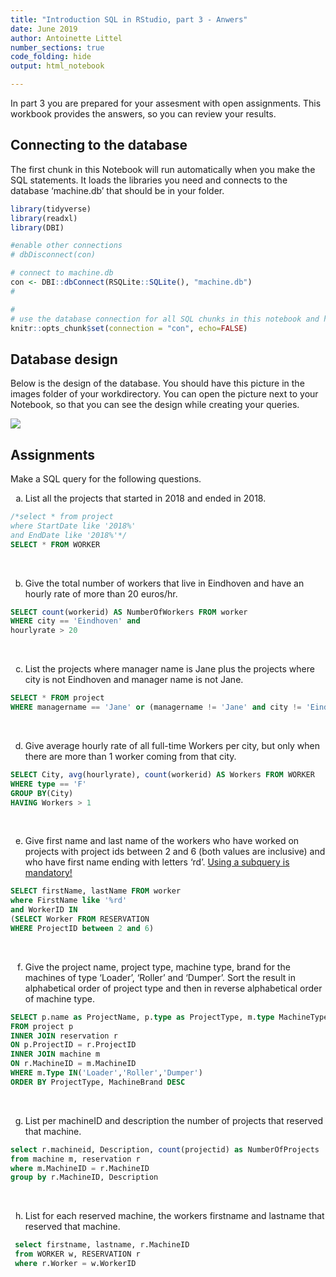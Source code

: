 ```yaml
---
title: "Introduction SQL in RStudio, part 3 - Anwers"
date: June 2019
author: Antoinette Littel
number_sections: true
code_folding: hide
output: html_notebook

---
```

In part 3 you are prepared for your assesment with open assignments. This workbook provides the answers, so you can review your results.


<h2> Connecting to the database </h2>

The first chunk in this Notebook will run automatically when you make the SQL statements. It loads the libraries you need and connects to the database 'machine.db' that should be in your folder. 

```r
library(tidyverse)
library(readxl)
library(DBI)

#enable other connections
# dbDisconnect(con)

# connect to machine.db
con <- DBI::dbConnect(RSQLite::SQLite(), "machine.db")
#

#
# use the database connection for all SQL chunks in this notebook and hide the code by default
knitr::opts_chunk$set(connection = "con", echo=FALSE)
```



<h2>Database design </h2>

Below is the design of the database. You should have this picture in the images folder of your workdirectory. You can open the picture next to your Notebook, so that you can see the design while creating your queries.

<img src = "images/nov17exam.png" />


<h2> Assignments </h2>

Make a SQL query for the following questions. 

a)	List all the projects that started in 2018 and ended in 2018.

```sql
/*select * from project
where StartDate like '2018%'
and EndDate like '2018%'*/
SELECT * FROM WORKER
```
<br>

b)	Give the total number of workers that live in Eindhoven and have an hourly rate of more than 20 euros/hr.

```sql
SELECT count(workerid) AS NumberOfWorkers FROM worker
WHERE city == 'Eindhoven' and
hourlyrate > 20
```
<br>

c)	List the projects where manager name is Jane plus the projects where city is not Eindhoven and manager name is not Jane.
```sql
SELECT * FROM project
WHERE managername == 'Jane' or (managername != 'Jane' and city != 'Eindhoven')
```
<br>

d)	Give average hourly rate of all full-time Workers per city, but only when there are more than 1 worker coming from that city.
```sql
SELECT City, avg(hourlyrate), count(workerid) AS Workers FROM WORKER
WHERE type == 'F'
GROUP BY(City)
HAVING Workers > 1
```
<br>

e)	Give first name and last name of the workers who have worked on projects with project ids between 2 and 6 (both values are inclusive) and who have first name ending with letters 'rd'. <u>Using a subquery is mandatory!</u>
```sql
SELECT firstName, lastName FROM worker
where FirstName like '%rd'
and WorkerID IN
(SELECT Worker FROM RESERVATION
WHERE ProjectID between 2 and 6)
```
<br>

f)	Give the project name, project type, machine type, brand for the machines of type 'Loader', 'Roller' and 'Dumper'. Sort the result in alphabetical order of project type and then in reverse alphabetical order of machine type.
```sql

SELECT p.name as ProjectName, p.type as ProjectType, m.type MachineType, brand as MachineBrand
FROM project p
INNER JOIN reservation r
ON p.ProjectID = r.ProjectID
INNER JOIN machine m
ON r.MachineID = m.MachineID
WHERE m.Type IN('Loader','Roller','Dumper')
ORDER BY ProjectType, MachineBrand DESC
```
<br>

g) List per machineID and description the number of projects that reserved that machine.
```sql
select r.machineid, Description, count(projectid) as NumberOfProjects
from machine m, reservation r
where m.MachineID = r.MachineID
group by r.MachineID, Description


```
<br>

h) List for each reserved machine, the workers firstname and lastname that reserved that machine. 

```sql
 select firstname, lastname, r.MachineID
 from WORKER w, RESERVATION r
 where r.Worker = w.WorkerID

```
<br>
